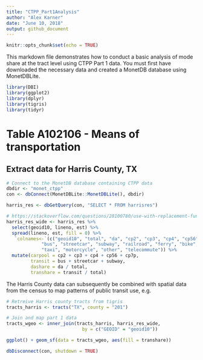 ```yaml
---
title: "CTPP_Part1Analysis"
author: "Alex Karner"
date: "June 10, 2018"
output: github_document
---
```


```r
knitr::opts_chunk$set(echo = TRUE)
```

This markdown file demonstrates how to conduct a basic analysis of mode share
at the tract level using CTPP Part 1 data. You must first have downloaded the 
necessary data and created a MonetDB database using MonetDBLite. 

```r
library(DBI)
library(ggplot2)
library(dplyr)
library(tigris)
library(tidyr)
```

# Table A102106 - Means of transportation
## Extract data for Harris County, TX

```r
# Connect to the MonetDB database containing CTPP data
dbdir <- "monet_ctpp"
con <- dbConnect(MonetDBLite::MonetDBLite(), dbdir)

harris_res <- dbGetQuery(con, "SELECT * FROM harrisres")

# https://stackoverflow.com/questions/28100780/use-with-replacement-functions-like-colnames
harris_res_wide <- harris_res %>%
  select(geoid10, lineno, est) %>%
  spread(lineno, est, fill = 0) %>%
   `colnames<-`(c("geoid10", "total", "da", "cp2", "cp3", "cp4", "cp56", "cp7p", 
             "bus", "streetcar", "subway", "railroad", "ferry", "bike", "walk",
             "taxi", "motorcycle", "other", "telecommute")) %>%
  mutate(carpool = cp2 + cp3 + cp4 + cp56 + cp7p,
         transit = bus + streetcar + subway,
         dashare = da / total,
         transhare = transit / total)
```

The Harris County data can subsequently be combined with spatial data from
the census to map patterns of public transit use, e.g.

```r
# Retreive Harris county tracts from tigris
tracts_harris <- tracts("TX", county = "201")

# Join and map part 1 data 
tracts_wgeo <- inner_join(tracts_harris, harris_res_wide,
                            by = c("GEOID" = "geoid10"))

ggplot() + geom_sf(data = tracts_wgeo, aes(fill = transhare))

dbDisconnect(con, shutdown = TRUE)
```


